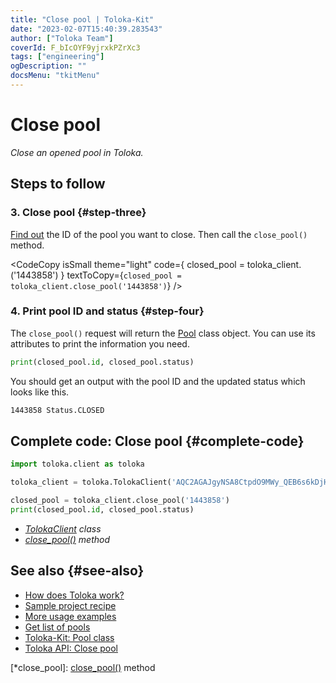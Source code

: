 ```yaml
---
title: "Close pool | Toloka-Kit"
date: "2023-02-07T15:40:39.283543"
author: ["Toloka Team"]
coverId: F_bIcOYF9yjrxkPZrXc3
tags: ["engineering"]
ogDescription: ""
docsMenu: "tkitMenu"
---
```



# Close pool

_Close an opened pool in Toloka._

## Steps to follow

<Import/>

<Instantiate/>

### 3. Close pool {#step-three}

[Find out](/docs-new/toloka-kit/recipes/get-pools) the ID of the pool you want to close. Then call the `close_pool()` method.

<CodeCopy
  isSmall
  theme="light"
  code={
    <HighlightChildren language="python">
      closed_pool = toloka_client.<Term term="close_pool"><ClosePool/></Term>('1443858')
    </HighlightChildren>
  }
  textToCopy={`closed_pool = toloka_client.close_pool('1443858')`}
/>

### 4. Print pool ID and status {#step-four}

The `close_pool()` request will return the [Pool](/docs-new/toloka-kit/reference/toloka.client.pool.Pool) class object. You can use its attributes to print the information you need.

```python
print(closed_pool.id, closed_pool.status)
```

You should get an output with the pool ID and the updated status which looks like this.

```bash
1443858 Status.CLOSED
```

## Complete code: Close pool {#complete-code}

```python
import toloka.client as toloka

toloka_client = toloka.TolokaClient('AQC2AGAJgyNSA8CtpdO9MWy_QEB6s6kDjHUoElE', 'PRODUCTION')

closed_pool = toloka_client.close_pool('1443858')
print(closed_pool.id, closed_pool.status)
```

<Note mode="tip" title="List of classes and methods used in this recipe">

- _[TolokaClient](/docs-new/toloka-kit/reference/toloka.client.TolokaClient) class_
- _[close_pool()](/docs-new/toloka-kit/reference/toloka.client.TolokaClient.close_pool) method_

</Note>

## See also {#see-also}

- [How does Toloka work?](https://toloka.ai/en/docs/guide/concepts/overview)
- [Sample project recipe](/docs-new/toloka-kit/recipes/learn-basics)
- [More usage examples](/docs-new/toloka-kit/recipes/use-cases)
- [Get list of pools](/docs-new/toloka-kit/recipes/get-pools)
- [Toloka-Kit: Pool class](/docs-new/toloka-kit/reference/toloka.client.pool.Pool)
- [Toloka API: Close pool](https://toloka.ai/docs/api/api-reference/#post-/pools/-id-/close)

[*close_pool]: [close_pool()](/docs-new/toloka-kit/reference/toloka.client.TolokaClient.close_pool) method
